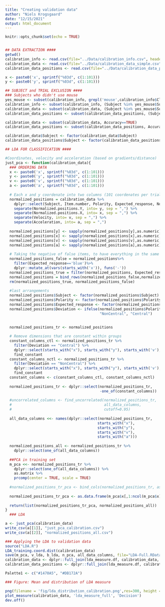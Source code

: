 ```yaml
---
title: "Creating validation data"
author: "Niels Krogsgaard"
date: "12/15/2021"
output: html_document
---
```


```r
knitr::opts_chunk$set(echo = TRUE)
```

```r

```

```r
## DATA EXTRACTION ####
getwd()
calibration_info <- read.csv(file="../Data/calibration_info.csv", header=TRUE, sep=",")
calibration_data <- read.csv(file="../Data/calibration_data_simple.csv", header=TRUE, sep=",")
calibration_data_positions <- read.csv(file="../Data/calibration_data_positions.csv", header=TRUE, sep=",")

x <- paste0('x', sprintf("%03d", c(1:101)))
y <- paste0('y', sprintf("%03d", c(1:101)))

## SUBJECT and TRIAL EXCLUSION ####
### Subjects who didn't use mouse
yes_mouse <- subset(calibration_info, grepl('mouse',calibration_info$Clicker, ignore.case=TRUE))
calibration_info <- subset(calibration_info, (Subject %in% yes_mouse$Subject))
calibration_data <- subset(calibration_data, (Subject %in% yes_mouse$Subject))
calibration_data_positions <- subset(calibration_data_positions, (Subject %in% yes_mouse$Subject))

calibration_data <- subset(calibration_data, Accuracy==TRUE)
calibration_data_positions <- subset(calibration_data_positions, Accuracy==TRUE)

calibration_data$Subject <- factor(calibration_data$Subject)
calibration_data_positions$Subject <- factor(calibration_data_positions$Subject)

## LDA FOR CLASSIFICATION ####

#Coordinates, velocity and acceleration (based on gradients/distance)
just_pca <- function(calibration_data){
  ### ORDERING DATA
  x <- paste0('x', sprintf("%03d", c(1:101)))
  y <- paste0('y', sprintf("%03d", c(1:101)))
  v <- paste0('v', sprintf("%03d", c(1:101)))
  a <- paste0('a', sprintf("%03d", c(1:101)))
  
  # Each x and y coordenate into two columns (101 coordenates per trial) 
  normalized_positions = calibration_data %>%
    dplyr::select(Subject, Item.number, Polarity, Expected_response, Normalized.positions.X,Normalized.positions.Y, Velocity, Acceleration) %>%
    separate(Normalized.positions.Y, into= y, sep = ",") %>%
    separate(Normalized.positions.X, into= x, sep = ",") %>%
    separate(Velocity, into= v, sep = ",") %>%
    separate(Acceleration, into= a, sep = ",")
  
  normalized_positions[y] <- sapply(normalized_positions[y],as.numeric)
  normalized_positions[x] <- sapply(normalized_positions[x],as.numeric)
  normalized_positions[v] <- sapply(normalized_positions[v],as.numeric)
  normalized_positions[a] <- sapply(normalized_positions[a],as.numeric)
  
  # Taking the negative of false items, to have everything in the same scale
  normalized_positions_false = normalized_positions%>%
    filter(Expected_response=='blue')%>%
    dplyr::mutate_at(vars(starts_with('x')), funs('-'))
  normalized_positions_true = filter(normalized_positions, Expected_response=='red')
  normalized_positions = bind_rows(normalized_positions_false,normalized_positions_true)
  rm(normalized_positions_true, normalized_positions_false)
  
  #last arrangements
  normalized_positions$Subject <- factor(normalized_positions$Subject)
  normalized_positions$Polarity <- factor(normalized_positions$Polarity)
  normalized_positions$Expected_response <- factor(normalized_positions$Expected_response)
  normalized_positions$Deviation <- ifelse(normalized_positions$Polarity == "deviated",
                                           "NonCentral", "Central")
  
  
  normalized_positions_tr <- normalized_positions

  # Remove dimensions that are constant within groups
  constant_columns_ctl <- normalized_positions_tr %>%
    filter(Deviation == "Central") %>%
    dplyr::select(starts_with("x"), starts_with("y"), starts_with('v'), starts_with('a')) %>%
    find_constant
  constant_columns_nctl <- normalized_positions_tr %>%
    filter(Deviation == "NonCentral") %>%
    dplyr::select(starts_with("x"), starts_with("y"), starts_with('v'),starts_with('a')) %>%
    find_constant
  constant_columns <- c(constant_columns_ctl, constant_columns_nctl)
  
  normalized_positions_tr <- dplyr::select(normalized_positions_tr,
                                           -one_of(constant_columns))
  
  #uncorrelated_columns <- find_uncorrelated(normalized_positions_tr,
  #                                          all_data_columns,
  #                                          cutoff=0.95)
  
  all_data_columns <<- names(dplyr::select(normalized_positions_tr,
                                          starts_with("x"),
                                          starts_with("y"),
                                          starts_with("v"),
                                          starts_with("a")))
  
  normalized_positions_all <- normalized_positions_tr %>%
    dplyr::select(one_of(all_data_columns))
  
  ##PCA in training set
  m_pca <<- normalized_positions_tr %>%
    dplyr::select(one_of(all_data_columns)) %>%
    as.matrix %>%
    prcomp(center = TRUE, scale = TRUE)
  
  #normalized_positions_tr_pca <- bind_cols(normalized_positions_tr, as.data.frame(m_pca$x[,1:ncol(m_pca$x)]))
  
  normalized_positions_tr_pca <- as.data.frame(m_pca$x[,1:ncol(m_pca$x)])
  
  return(list(normalized_positions_tr_pca, normalized_positions_all))
}
  ### LDA

a <- just_pca(calibration_data)
write_csv(a[[1]], "just_pca_calibration.csv")
write_csv(a[[2]], "normalized_positions_all.csv")
```


```r
### Applying the LDA to validation data
source("LDA.R")
LDA_training.coord.dist(calibration_data)
save(m_pca, v_lda, b_lda, n_pca, all_data_columns, file="LDA-Full.RData")
calibration_data <- dplyr::full_join(lda_measure.df, calibration_data, by=c("Subject", "Item.number", "Expected_response"))
calibration_data_positions <- dplyr::full_join(lda_measure.df, calibration_data_positions, by=c("Subject", "Item.number", "Expected_response"))
```

```r
Palette1 <- c("#1470A5", "#DB172A")

### Figure: Mean and distribution of LDA measure

png(filename = 'fig/lda_distribution_calibration.png',res=300, height = 4, width = 5, units = 'in')
plot_measure(calibration_data, 'lda_measure_full', 'Decision')
dev.off()
```

```r

```

